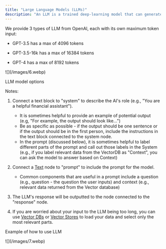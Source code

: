 ```yaml
---
title: "Large Language Models (LLMs)"
description: "An LLM is a trained deep-learning model that can generate output in a human-like fashion."
---
```


We provide 3 types of LLM from OpenAI, each with its own maximum token input:

- GPT-3.5 has a max of 4096 tokens

- GPT-3.5-16k has a max of 16384 tokens

- GPT-4 has a max of 8192 tokens

<Frame>![](/images/6.webp)</Frame>

LLM model options

Notes:

1. Connect a text block to "system" to describe the AI's role (e.g., "You are a helpful financial assistant").  
   - It is sometimes helpful to provide an example of potential output (e.g, "For example, the output should look like...")  
   - Be as specific as possible - if the output should be one sentence or if the output should be in the first person, include the instructions in the text block connected to the system node.  
   - In the prompt (discussed below), it is sometimes helpful to label different parts of the prompt and call out those labels in the System (e.g., if you label relevant data from the VectorDB as "Context", you can ask the model to answer based on Context)

2. Connect a [Text](/vectorshift/platform/pipelines/text) node to "prompt" to include the prompt for the model.  
   - Common components that are useful in a prompt include a question (e.g., question - the question the user inputs) and context (e.g., relevant data returned from the Vector database)

3. The LLM's response will be outputted to the node connected to the "response" node.

4. If you are worried about your input to the LLM being too long, you can use [Vector DBs](/vectorshift/platform/pipelines/vector-db) or [Vector Stores](/vectorshift/platform/storage/vector-stores) to load your data and select only the most relevant parts.

Example of how to use LLM

<Frame>![](/images/7.webp)</Frame>